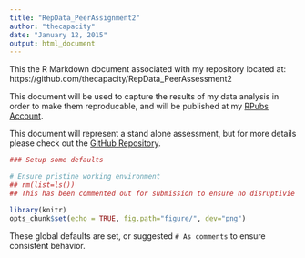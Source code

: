 ```yaml
---
title: "RepData_PeerAssignment2"
author: "thecapacity"
date: "January 12, 2015"
output: html_document
---
```


This the R Markdown document associated with my repository located at: https://github.com/thecapacity/RepData_PeerAssessment2

This document will be used to capture the results of my data analysis in order to make them reproducable, and will be published at my [RPubs Account](http://rpubs.com/thecapacity/).

This document will represent a stand alone assessment, but for more details please check out the [GitHub Repository](http://rpubs.com/thecapacity/).

```r
### Setup some defaults

# Ensure pristine working environment
## rm(list=ls())
## This has been commented out for submission to ensure no disruptivie side-effets for others

library(knitr)
opts_chunk$set(echo = TRUE, fig.path="figure/", dev="png")
```

These global defaults are set, or suggested ```# As comments``` to ensure consistent behavior.